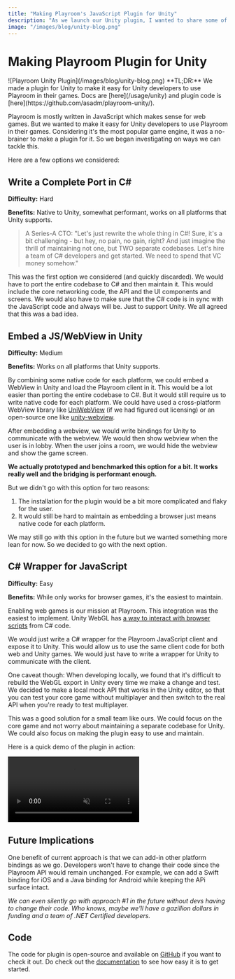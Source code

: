 ```yaml
---
title: "Making Playroom's JavaScript Plugin for Unity"
description: "As we launch our Unity plugin, I wanted to share some of the learnings from the process."
image: "/images/blog/unity-blog.png"
---
```



# Making Playroom Plugin for Unity

<AuthorBio author="asad" date="Aug 14 2023" />
![Playroom Unity Plugin](/images/blog/unity-blog.png)
 
<Callout type="info" emoji="ℹ️">
  **TL;DR:** We made a plugin for Unity to make it easy for Unity developers to use Playroom in their games. Docs are [here](/usage/unity) and plugin code is [here](https://github.com/asadm/playroom-unity/).
</Callout>

Playroom is mostly written in JavaScript which makes sense for web games. But we wanted to make it easy for Unity developers to use Playroom in their games. Considering it's the most popular game engine, it was a no-brainer to make a plugin for it. So we began investigating on ways we can tackle this.

Here are a few options we considered:

## Write a Complete Port in C#
**Difficulty:** Hard

**Benefits:** Native to Unity, somewhat performant, works on all platforms that Unity supports.

> A Series-A CTO: "Let's just rewrite the whole thing in C#! Sure, it's a bit challenging - but hey, no pain, no gain, right? And just imagine the thrill of maintaining not one, but TWO separate codebases. Let's hire a team of C# developers and get started. We need to spend that VC money somehow."

This was the first option we considered (and quickly discarded). We would have to port the entire codebase to C# and then maintain it. This would include the core networking code, the API and the UI components and screens. We would also have to make sure that the C# code is in sync with the JavaScript code and always will be. Just to support Unity. We all agreed that this was a bad idea.

## Embed a JS/WebView in Unity
**Difficulty:** Medium

**Benefits:** Works on all platforms that Unity supports.

By combining some native code for each platform, we could embed a WebView in Unity and load the Playroom client in it. This would be a lot easier than porting the entire codebase to C#. But it would still require us to write native code for each platform. We could have used a cross-platform WebView library like [UniWebView](https://uniwebview.com/) (if we had figured out licensing) or an open-source one like [unity-webview](https://github.com/gree/unity-webview).

After embedding a webview, we would write bindings for Unity to communicate with the webview. We would then show webview when the user is in lobby. When the user joins a room, we would hide the webview and show the game screen.

**We actually prototyped and benchmarked this option for a bit. It works really well and the bridging is performant enough.**

But we didn't go with this option for two reasons:

1. The installation for the plugin would be a bit more complicated and flaky for the user.
2. It would still be hard to maintain as embedding a browser just means native code for each platform.

We may still go with this option in the future but we wanted something more lean for now. So we decided to go with the next option.

## C# Wrapper for JavaScript

**Difficulty:** Easy

**Benefits:** While only works for browser games, it's the easiest to maintain.

Enabling web games is our mission at Playroom. This integration was the easiest to implement. Unity WebGL has [a way to interact with browser scripts](https://docs.unity3d.com/Manual/webgl-interactingwithbrowserscripting.html) from C# code.

We would just write a C# wrapper for the Playroom JavaScript client and expose it to Unity. This would allow us to use the same client code for both web and Unity games. We would just have to write a wrapper for Unity to communicate with the client.

One caveat though: When developing locally, we found that it's difficult to rebuild the WebGL export in Unity every time we make a change and test. We decided to make a local mock API that works in the Unity editor, so that you can test your core game without multiplayer and then switch to the real API when you're ready to test multiplayer. 

This was a good solution for a small team like ours. We could focus on the core game and not worry about maintaining a separate codebase for Unity. We could also focus on making the plugin easy to use and maintain.

Here is a quick demo of the plugin in action:

<video controls autoplay loop muted>
  <source src="/images/blog/unityjumpingcube.mp4" type="video/mp4" />
</video>


## Future Implications

One benefit of current approach is that we can add-in other platform bindings as we go. Developers won't have to change their code since the Playroom API would remain unchanged. For example, we can add a Swift binding for iOS and a Java binding for Android while keeping the APi surface intact.

*We can even silently go with approach #1 in the future without devs having to change their code. Who knows, maybe we'll have a gazillion dollars in funding and a team of .NET Certified developers.*

## Code

The code for plugin is open-source and available on [GitHub](https://github.com/asadm/playroom-unity/) if you want to check it out. Do check out the [documentation](/usage/unity) to see how easy it is to get started.
